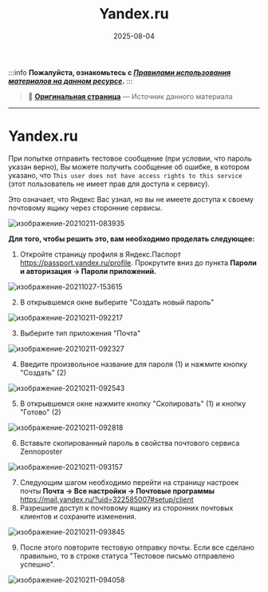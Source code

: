 ﻿---
sidebar_position: 3
title: "Yandex.ru"
description: ""
date: "2025-08-04"
converted: true
originalFile: "Yandex.ru.txt"
targetUrl: "https://zennolab.atlassian.net/wiki/spaces/RU/pages/1406632028/Yandex.ru"
---
:::info **Пожалуйста, ознакомьтесь с [*Правилами использования материалов на данном ресурсе*](../Disclaimer).**
:::

> 🔗 **[Оригинальная страница](https://zennolab.atlassian.net/wiki/spaces/RU/pages/1406632028/Yandex.ru)** — Источник данного материала

_______________________________________________  
# Yandex.ru

При попытке отправить тестовое сообщение (при условии, что пароль указан верно), Вы можете получить сообщение об ошибке, в котором указано, что `This user does not have access rights to this service` (этот пользователь не имеет прав для доступа к сервису). 

Это означает, что Яндекс Вас узнал, но вы не имеете доступа к своему почтовому ящику через сторонние сервисы.

![изображение-20210211-083935](./assets/Yandex.ru/Yandex.ru_pic1.png)



**Для того, чтобы решить это, вам необходимо проделать следующее:**

1. Откройте страницу профиля в Яндекс.Паспорт https://passport.yandex.ru/profile. Прокрутите вниз до пункта **Пароли и авторизация → Пароли приложений.**

![изображение-20211027-153615](./assets/Yandex.ru/Yandex.ru_pic2.png)


2. В открывшемся окне выберите "Создать новый пароль"

![изображение-20210211-092217](./assets/Yandex.ru/Yandex.ru_pic3.png)


3. Выберите тип приложения "Почта"

![изображение-20210211-092327](./assets/Yandex.ru/Yandex.ru_pic4.png)


4. Введите произвольное название для пароля (1) и нажмите кнопку "Создать" (2)

![изображение-20210211-092543](./assets/Yandex.ru/Yandex.ru_pic5.png)


5. В открывшемся окне нажмите кнопку "Скопировать" (1) и кнопку "Готово" (2)

![изображение-20210211-092818](./assets/Yandex.ru/Yandex.ru_pic6.png)


6. Вставьте скопированный пароль в свойства почтового сервиса Zennoposter

![изображение-20210211-093157](./assets/Yandex.ru/Yandex.ru_pic7.png)


7. Следующим шагом необходимо перейти на страницу настроек почты **Почта → Все настройки → Почтовые программы** [<u data-renderer-mark="true">https://mail.yandex.ru/?uid=322585007#setup/client</u>](https://mail.yandex.ru/?uid=322585007#setup/client "https://mail.yandex.ru/?uid=322585007#setup/client")
8. Разрешите доступ к почтовому ящику из сторонних почтовых клиентов и сохраните изменения.

![изображение-20210211-093845](./assets/Yandex.ru/Yandex.ru_pic8.png)


9. После этого повторите тестовую отправку почты. Если все сделано правильно, то в строке статуса "Тестовое письмо отправлено успешно".

![изображение-20210211-094058](./assets/Yandex.ru/Yandex.ru_pic9.png)

